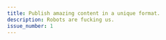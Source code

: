 ```yaml
---
title: Publish amazing content in a unique format. 
description: Robots are fucking us.
issue_number: 1
---
```





<div class="grid grid-cols-12 gap-16 px-10 text-justify" >
<Title class="col-span-8 text-8xl" title = { frontmatter.title } />
  <SnippetLink
    href={ `/articles/${technonomicon.slug}` }
  class="col-span-4"
  title = { technonomicon.data.title }
    >
  {/* TODO: a better solution to avoid magic excerpt numbers would be nice. Maybe in frontmatter of the article so its with that at least. */}
    { matter(technonomicon.body, { excerpt: lines5 }).excerpt}
  </SnippetLink>
  
  <div class="col-span-8 prose max-w-full">
    
    __Start it up like any other Astro theme.__

    ```javascript
    npm create astro@latest -- --template technomancy.dev/technonomicon
    ```

    After that you can open up `pages/index.astro` where you will see we are using `collections` to get an `issue`. Issues are the basic building blocks of a technonomicon. They can be treated like pages in a textbook or issues of a newspaper, but we will get into that later. For now just open up the file for the issue and glance through it. 
  </div>

  <Title class="col-span-4 text-7xl text-justify" title={"So how the hell do I use this thing??"}/>

  <Title class="col-span-8 text-7xl" title={"Issues are collections of things."}/>

  <div class="col-span-4">
    You can think of them like issues of newspapers. You might get a small taste of some content that can lead you to turning the page to something else. That somewhere else can be on this site, or off it. If you have to fit it into a mental model for the web, thing about how blogs have tags, and a tag page might link to many articles. 
  </div>
  

  {/* <div class="col-span-12">

  <SnippetLink target="_blank" href="https://www.lipsum.com/">
    Contrary to popular belief, Lorem Ipsum is not simply random text. It has roots in a piece of classical Latin literature from 45 BC,
    making it over 2000 years old. Richard McClintock, a Latin
    professor at Hampden-Sydney College in Virginia, looked up one of
    the more obscure Latin words, consectetur, from a Lorem Ipsum passage, and going
    through the cites of the word in classical literature, discovered the undoubtable source.
    Lorem Ipsum comes from sections 1.10.32 and 1.10.33 of "de Finibus Bonorum et Malorum"
    (The Extremes of Good and Evil) by Cicero, written in 45 BC. This book is a treatise on the theory of ethics,
    very popular during the Renaissance. The first line of Lorem Ipsum, "Lorem ipsum dolor sit amet..",
    comes from a line in section 1.10.32.
  </SnippetLink>
  </div> */}
</div>

